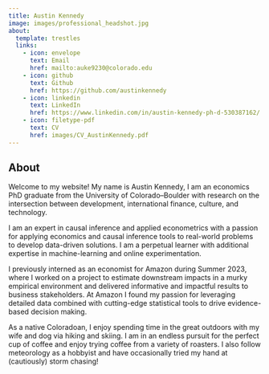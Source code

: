```yaml
---
title: Austin Kennedy
image: images/professional_headshot.jpg
about:
  template: trestles
  links: 
    - icon: envelope
      text: Email
      href: mailto:auke9230@colorado.edu
    - icon: github
      text: Github
      href: https://github.com/austinkennedy
    - icon: linkedin
      text: LinkedIn
      href: https://www.linkedin.com/in/austin-kennedy-ph-d-530387162/
    - icon: filetype-pdf
      text: CV
      href: images/CV_AustinKennedy.pdf
---
```


## About

Welcome to my website! My name is Austin Kennedy, I am an economics PhD graduate from the University of Colorado--Boulder with research on the intersection between development, international finance, culture, and technology.

I am an expert in causal inference and applied econometrics with a passion for applying economics and causal inference tools to real-world problems to develop data-driven solutions. I am a perpetual learner with additional expertise in machine-learning and online experimentation.

I previously interned as an economist for Amazon during Summer 2023, where I worked on a project to estimate downstream impacts in a murky empirical environment and delivered informative and impactful results to business stakeholders. At Amazon I found my passion for leveraging detailed data combined with cutting-edge statistical tools to drive evidence-based decision making.

As a native Coloradoan, I enjoy spending time in the great outdoors with my wife and dog via hiking and skiing. I am in an endless pursuit for the perfect cup of coffee and enjoy trying coffee from a variety of roasters. I also follow meteorology as a hobbyist and have occasionally tried my hand at (cautiously) storm chasing!
